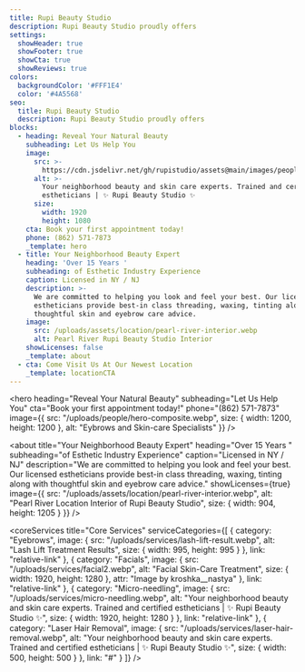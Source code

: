```yaml
---
title: Rupi Beauty Studio
description: Rupi Beauty Studio proudly offers
settings:
  showHeader: true
  showFooter: true
  showCta: true
  showReviews: true
colors:
  backgroundColor: '#FFF1E4'
  color: '#4A5568'
seo:
  title: Rupi Beauty Studio
  description: Rupi Beauty Studio proudly offers
blocks:
  - heading: Reveal Your Natural Beauty
    subheading: Let Us Help You
    image:
      src: >-
        https://cdn.jsdelivr.net/gh/rupistudio/assets@main/images/people/hero-composite.png
      alt: >-
        Your neighborhood beauty and skin care experts. Trained and certified
        estheticians | ✨ Rupi Beauty Studio ✨
      size:
        width: 1920
        height: 1080
    cta: Book your first appointment today!
    phone: (862) 571-7873
    _template: hero
  - title: Your Neighborhood Beauty Expert
    heading: 'Over 15 Years '
    subheading: of Esthetic Industry Experience
    caption: Licensed in NY / NJ
    description: >-
      We are committed to helping you look and feel your best. Our licensed
      estheticians provide best-in class threading, waxing, tinting along with
      thoughtful skin and eyebrow care advice.
    image:
      src: /uploads/assets/location/pearl-river-interior.webp
      alt: Pearl River Rupi Beauty Studio Interior
    showLicenses: false
    _template: about
  - cta: Come Visit Us At Our Newest Location
    _template: locationCTA
---
```






<hero
  heading="Reveal Your Natural Beauty"
  subheading="Let Us Help You"
  cta="Book your first appointment today!"
  phone="(862) 571-7873"
  image={{
    src: "/uploads/people/hero-composite.webp",
    size: { width: 1200, height: 1200 },
    alt: "Eybrows and Skin-care Specialists"
  }}
/>

<about
  title="Your Neighborhood Beauty Expert"
  heading="Over 15 Years "
  subheading="of Esthetic Industry Experience"
  caption="Licensed in NY / NJ"
  description="We are committed to helping you look and feel your best. Our licensed estheticians provide best-in class threading, waxing, tinting along with thoughtful skin and eyebrow care advice."
  showLicenses={true}
  image={{
    src: "/uploads/assets/location/pearl-river-interior.webp",
    alt: "Pearl River Location Interior of Rupi Beauty Studio",
    size: { width: 904, height: 1205 }
  }}
/>

<locationCTA cta="Come Visit Us At Our Newest Location" />

<coreServices
  title="Core Services"
  serviceCategories={[
    {
      category: "Eyebrows",
      image: {
        src: "/uploads/services/lash-lift-result.webp",
        alt: "Lash Lift Treatment Results",
        size: { width: 995, height: 995 }
      },
      link: "relative-link"
    },
    {
      category: "Facials",
      image: {
        src: "/uploads/services/facial2.webp",
        alt: "Facial Skin-Care Treatment",
        size: { width: 1920, height: 1280 },
        attr: "Image by kroshka__nastya"
      },
      link: "relative-link"
    },
    {
      category: "Micro-needling",
      image: {
        src: "/uploads/services/micro-needling.webp",
        alt: "Your neighborhood beauty and skin care experts. Trained and certified estheticians | ✨ Rupi Beauty Studio ✨",
        size: { width: 1920, height: 1280 }
      },
      link: "relative-link"
    },
    {
      category: "Laser Hair Removal",
      image: {
        src: "/uploads/services/laser-hair-removal.webp",
        alt: "Your neighborhood beauty and skin care experts. Trained and certified estheticians | ✨ Rupi Beauty Studio ✨",
        size: { width: 500, height: 500 }
      },
      link: "#"
    }
  ]}
/>

<contact address="2A Franklin Ave" locality="Pearl River, NY 10965" phoneNumber="(862) 571-7873" />
